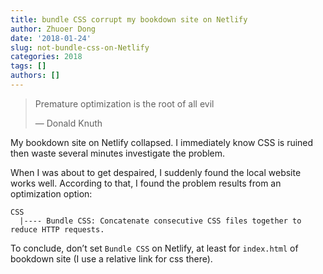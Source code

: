 ```yaml
---
title: bundle CSS corrupt my bookdown site on Netlify 
author: Zhuoer Dong
date: '2018-01-24'
slug: not-bundle-css-on-Netlify
categories: 2018
tags: []
authors: []
---
```


> Premature optimization is the root of all evil
>
> --- Donald Knuth

My bookdown site on Netlify collapsed. I immediately know CSS is ruined then waste several minutes investigate the problem. 

When I was about to get despaired, I suddenly found the local website works well. According to that, I found the problem results from an optimization option:

```
CSS
  |---- Bundle CSS: Concatenate consecutive CSS files together to reduce HTTP requests.
```

To conclude, don't set `Bundle CSS` on Netlify, at least for `index.html` of bookdown site (I use a relative link for css there).




